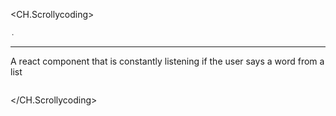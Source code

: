 
<CH.Scrollycoding>

<p />

```jsx voice.jsx focus=1[2]
.
```

---

<Question>
  A react component that is constantly listening if the user
  says a word from a list
</Question>

<Answer thinking />

```jsx voice.jsx

```

</CH.Scrollycoding>
